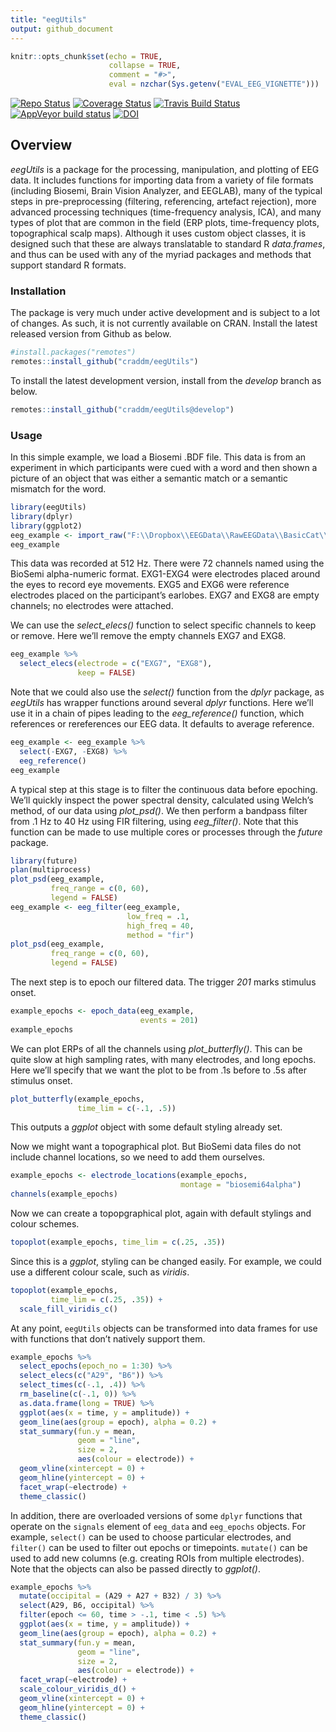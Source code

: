 ```yaml
---
title: "eegUtils"
output: github_document
---
```


```r
knitr::opts_chunk$set(echo = TRUE,
                      collapse = TRUE,
                      comment = "#>",
                      eval = nzchar(Sys.getenv("EVAL_EEG_VIGNETTE")))
```

[![Repo Status](http://www.repostatus.org/badges/latest/wip.svg)](http://www.repostatus.org/#wip)
[![Coverage Status](https://img.shields.io/codecov/c/github/craddm/eegUtils/master.svg)](https://codecov.io/github/craddm/eegUtils?branch=master) 
[![Travis Build Status](https://travis-ci.org/craddm/eegUtils.svg?branch=master)](https://travis-ci.org/craddm/eegUtils) 
[![AppVeyor build status](https://ci.appveyor.com/api/projects/status/github/craddm/eegUtils?branch=master&svg=true)](https://ci.appveyor.com/project/craddm/eegUtils)
[![DOI](https://zenodo.org/badge/85406871.svg)](https://zenodo.org/badge/latestdoi/85406871)

## Overview

*eegUtils* is a package for the processing, manipulation, and plotting of EEG data. It includes functions for importing data from a variety of file formats (including Biosemi, Brain Vision Analyzer, and EEGLAB), many of the typical steps in pre-preprocessing (filtering, referencing, artefact rejection), more advanced processing techniques (time-frequency analysis, ICA), and many types of plot that are common in the field (ERP plots, time-frequency plots, topographical scalp maps). Although it uses custom object classes, it is designed such that these are always translatable to standard R *data.frames*, and thus can be used with any of the myriad packages and methods that support standard R formats.

### Installation

The package is very much under active development and is subject to a lot of changes. As such, it is not currently available on CRAN. Install the latest released version from Github as below.

```r
#install.packages("remotes")
remotes::install_github("craddm/eegUtils")
```

To install the latest development version, install from the *develop* branch as below.

```r
remotes::install_github("craddm/eegUtils@develop")
```

### Usage

In this simple example, we load a Biosemi .BDF file. This data is from an experiment in which participants were cued with a word and then shown a picture of an object that was either a semantic match or a semantic mismatch for the word.

```r
library(eegUtils)
library(dplyr)
library(ggplot2)
eeg_example <- import_raw("F:\\Dropbox\\EEGData\\RawEEGData\\BasicCat\\S2B1.bdf")
eeg_example
```

This data was recorded at 512 Hz. There were 72 channels named using the BioSemi alpha-numeric format. EXG1-EXG4 were electrodes placed around the eyes to record eye movements. EXG5 and EXG6 were reference electrodes placed on the participant's earlobes. EXG7 and EXG8 are empty channels; no electrodes were attached.

We can use the *select_elecs()* function to select specific channels to keep or remove. Here we'll remove the empty channels EXG7 and EXG8.

```r
eeg_example %>%
  select_elecs(electrode = c("EXG7", "EXG8"),
               keep = FALSE)
```

Note that we could also use the *select()* function from the *dplyr* package, as *eegUtils* has wrapper functions around several *dplyr* functions. Here we'll use it in a chain of pipes leading to the *eeg_reference()* function, which references or rereferences our EEG data. It defaults to average reference.

```r
eeg_example <- eeg_example %>%
  select(-EXG7, -EXG8) %>%
  eeg_reference()
eeg_example
```

A typical step at this stage is to filter the continuous data before epoching. We'll quickly inspect the power spectral density, calculated using Welch's method, of our data using *plot_psd()*.
We then perform a bandpass filter from .1 Hz to 40 Hz using FIR filtering, using *eeg_filter()*. Note that this function can be made to use multiple cores or processes through the *future* package.

```r
library(future)
plan(multiprocess)
plot_psd(eeg_example, 
         freq_range = c(0, 60),
         legend = FALSE)
eeg_example <- eeg_filter(eeg_example,
                          low_freq = .1,
                          high_freq = 40,
                          method = "fir")
plot_psd(eeg_example, 
         freq_range = c(0, 60),
         legend = FALSE)
```

The next step is to epoch our filtered data. The trigger *201* marks stimulus onset.

```r
example_epochs <- epoch_data(eeg_example,
                             events = 201)
example_epochs
```

We can plot ERPs of all the channels using *plot_butterfly()*. This can be quite slow at high sampling rates, with many electrodes, and long epochs. Here we'll specify that we want the plot to be from .1s before to .5s after stimulus onset.

```r
plot_butterfly(example_epochs,
               time_lim = c(-.1, .5))
```
This outputs a *ggplot* object with some default styling already set. 

Now we might want a topographical plot. But BioSemi data files do not include channel locations, so we need to add them ourselves.

```r
example_epochs <- electrode_locations(example_epochs,
                                      montage = "biosemi64alpha")
channels(example_epochs)
```

Now we can create a topopgraphical plot, again with default stylings and colour schemes.

```r
topoplot(example_epochs, time_lim = c(.25, .35))
```

Since this is a *ggplot*, styling can be changed easily. For example, we could use a different colour scale, such as *viridis*.

```r
topoplot(example_epochs,
         time_lim = c(.25, .35)) +
  scale_fill_viridis_c()
```


At any point, `eegUtils` objects can be transformed into data frames for use with functions that don't natively support them.

```r
example_epochs %>%
  select_epochs(epoch_no = 1:30) %>%
  select_elecs(c("A29", "B6")) %>%
  select_times(c(-.1, .4)) %>%
  rm_baseline(c(-.1, 0)) %>%
  as.data.frame(long = TRUE) %>%
  ggplot(aes(x = time, y = amplitude)) +
  geom_line(aes(group = epoch), alpha = 0.2) + 
  stat_summary(fun.y = mean,
               geom = "line",
               size = 2,
               aes(colour = electrode)) + 
  geom_vline(xintercept = 0) +
  geom_hline(yintercept = 0) +
  facet_wrap(~electrode) + 
  theme_classic()
```

In addition, there are overloaded versions of some `dplyr` functions that operate on the `signals` element of `eeg_data` and `eeg_epochs` objects. For example, `select()` can be used to choose particular electrodes, and `filter()` can be used to filter out epochs or timepoints. `mutate()` can be used to add new columns (e.g. creating ROIs from multiple electrodes). Note that the objects can also be passed directly to *ggplot()*.

```r
example_epochs %>%
  mutate(occipital = (A29 + A27 + B32) / 3) %>%
  select(A29, B6, occipital) %>%
  filter(epoch <= 60, time > -.1, time < .5) %>%
  ggplot(aes(x = time, y = amplitude)) +
  geom_line(aes(group = epoch), alpha = 0.2) + 
  stat_summary(fun.y = mean,
               geom = "line",
               size = 2,
               aes(colour = electrode)) +
  facet_wrap(~electrode) + 
  scale_colour_viridis_d() +
  geom_vline(xintercept = 0) +
  geom_hline(yintercept = 0) +
  theme_classic()
```
